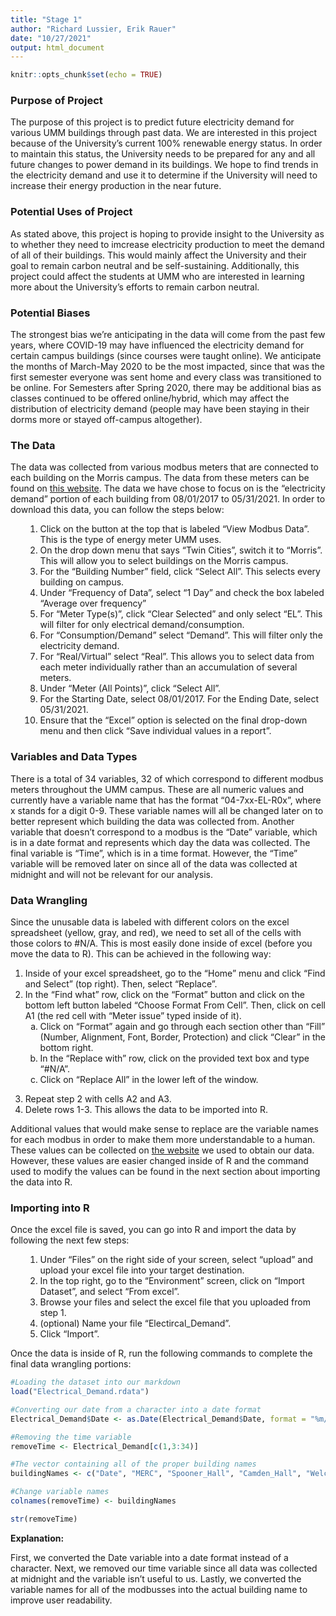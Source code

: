 ```yaml
---
title: "Stage 1"
author: "Richard Lussier, Erik Rauer"
date: "10/27/2021"
output: html_document
---
```


```r
knitr::opts_chunk$set(echo = TRUE)
```

<h3 color="red">Purpose of Project</h3>

The purpose of this project is to predict future electricity demand for various UMM buildings through past data. We are interested in this project because of the University's current 100% renewable energy status. In order to maintain this status, the University needs to be prepared for any and all future changes to power demand in its buildings. We hope to find trends in the electricity demand and use it to determine if the University will need to increase their energy production in the near future.

<h3 color="red">Potential Uses of Project</h3>

As stated above, this project is hoping to provide insight to the University as to whether they need to imcrease electricity production to meet the demand of all of their buildings. This would mainly affect the University and their goal to remain carbon neutral and be self-sustaining. Additionally, this project could affect the students at UMM who are interested in learning more about the University's efforts to remain carbon neutral.

<h3 color="red">Potential Biases</h3>

The strongest bias we're anticipating in the data will come from the past few years, where COVID-19 may have influenced the electricity demand for certain campus buildings (since courses were taught online). We anticipate the months of March-May 2020 to be the most impacted, since that was the first semester everyone was sent home and every class was transitioned to be online. For Semesters after Spring 2020, there may be additional bias as classes continued to be offered online/hybrid, which may affect the distribution of electricity demand (people may have been staying in their dorms more or stayed off-campus altogether).

<h3 color="red">The Data</h3>

The data was collected from various modbus meters that are connected to each building on the Morris campus. The data from these meters can be found on [this website](https://em-cof.energy.umn.edu/meterreport/default.aspx). The data we have chose to focus on is the "electricity demand" portion of each building from 08/01/2017 to 05/31/2021. In order to download this data, you can follow the steps below:
<ol>
1. Click on the button at the top that is labeled "View Modbus Data". This is the type of energy meter UMM uses.
2. On the drop down menu that says "Twin Cities", switch it to "Morris". This will allow you to select buildings on the Morris campus.
3. For the "Building Number" field, click "Select All". This selects every building on campus.
4. Under "Frequency of Data", select "1 Day" and check the box labeled "Average over frequency"
5. For "Meter Type(s)", click "Clear Selected" and only select "EL". This will filter for only electrical demand/consumption.
6. For "Consumption/Demand" select "Demand". This will filter only the electricity demand.
7. For "Real/Virtual" select "Real". This allows you to select data from each meter individually rather than an accumulation of several meters.
8. Under "Meter (All Points)", click "Select All".
9. For the Starting Date, select 08/01/2017. For the Ending Date, select 05/31/2021.
10. Ensure that the "Excel" option is selected on the final drop-down menu and then click "Save individual values in a report".
</ol>

<h3 color="red">Variables and Data Types</h3>

There is a total of 34 variables, 32 of which correspond to different modbus meters throughout the UMM campus. These are all numeric values and currently have a variable name that has the format "04-7xx-EL-R0x", where x stands for a digit 0-9. These variable names will all be changed later on to better represent which building the data was collected from. Another variable that doesn't correspond to a modbus is the "Date" variable, which is in a date format and represents which day the data was collected. The final variable is "Time", which is in a time format. However, the "Time" variable will be removed later on since all of the data was collected at midnight and will not be relevant for our analysis.

<h3 color="red">Data Wrangling</h3>

Since the unusable data is labeled with different colors on the excel spreadsheet (yellow, gray, and red), we need to set all of the cells with those colors to #N/A. This is most easily done inside of excel (before you move the data to R). This can be achieved in the following way:
</ol>
1. Inside of your excel spreadsheet, go to the "Home" menu and click "Find and Select" (top right). Then, select "Replace".
2. In the "Find what" row, click on the "Format" button and click on the bottom left button labeled "Choose Format From Cell". Then, click on cell A1 (the red cell with "Meter issue" typed inside of it).
<ol>
a. Click on "Format" again and go through each section other than "Fill" (Number, Alignment, Font, Border, Protection) and click "Clear" in the bottom right.
b. In the "Replace with" row, click on the provided text box and type "#N/A".
c. Click on "Replace All" in the lower left of the window.
</ol>
3. Repeat step 2 with cells A2 and A3.
4. Delete rows 1-3. This allows the data to be imported into R.
</ol>

Additional values that would make sense to replace are the variable names for each modbus in order to make them more understandable to a human. These values can be collected on [the website](https://em-cof.energy.umn.edu/meterreport/default.aspx) we used to obtain our data. However, these values are easier changed inside of R and the command used to modify the values can be found in the next section about importing the data into R.

<h3 color="red">Importing into R</h3>

Once the excel file is saved, you can go into R and import the data by following the next few steps:
<ol>
1. Under "Files" on the right side of your screen, select "upload" and upload your excel file into your target destination.
2. In the top right, go to the "Environment" screen, click on "Import Dataset", and select "From excel".
3. Browse your files and select the excel file that you uploaded from step 1.
4. (optional) Name your file "Electircal_Demand".
5. Click "Import".
</ol>

Once the data is inside of R, run the following commands to complete the final data wrangling portions:

```r
#Loading the dataset into our markdown
load("Electrical_Demand.rdata")

#Converting our date from a character into a date format
Electrical_Demand$Date <- as.Date(Electrical_Demand$Date, format = "%m/%d/%Y")

#Removing the time variable
removeTime <- Electrical_Demand[c(1,3:34)]

#The vector containing all of the proper building names
buildingNames <- c("Date", "MERC", "Spooner_Hall", "Camden_Hall", "Welcome_Center", "Behmler_Hall", "Blakeley_Hall", "Imholte_Hall", "Education", "Pine_Hall", "Transportation_Garage", "Humanities", "Student_Center", "TMC", "Gay_Hall", "Science_West_Wing", "Science_East_Wing", "Briggs_Library", "Physical_Education", "RFC_Juice_Bar", "Old_Heating_Plant", "Biomass_Heating_Plant", "Heating_Plant_Addition", "Indy_Hall", "Dining_Hall", "Campus_Apartments", "Fine_Arts_Ph1", "Fine_Arts_Ph2", "Physical_Education_RFC", "Transportation_Garage_Storage", "Big_Cat_Stadium", "Transportation_Garage_Recycle_Center", "Green_Prairie")

#Change variable names
colnames(removeTime) <- buildingNames

str(removeTime)
```

**Explanation:**

First, we converted the Date variable into a date format instead of a character. Next, we removed our time variable since all data was collected at midnight and the variable isn't useful to us. Lastly, we converted the variable names for all of the modbusses into the actual building name to improve user readability.


